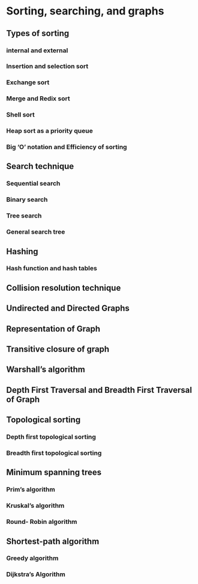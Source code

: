 # Sorting, searching, and graphs

## Types of sorting

### internal and external

### Insertion and selection sort

### Exchange sort

### Merge and Redix sort

### Shell sort

### Heap sort as a priority queue

### Big ‘O’ notation and Efficiency of sorting

## Search technique

### Sequential search

### Binary search

### Tree search

### General search tree

## Hashing

### Hash function and hash tables

## Collision resolution technique

## Undirected and Directed Graphs

## Representation of Graph

## Transitive closure of graph

## Warshall’s algorithm

## Depth First Traversal and Breadth First Traversal of Graph

## Topological sorting

### Depth first topological sorting

### Breadth first topological sorting

## Minimum spanning trees

### Prim’s algorithm

### Kruskal’s algorithm

### Round- Robin algorithm

## Shortest-path algorithm

### Greedy algorithm

### Dijkstra’s Algorithm
